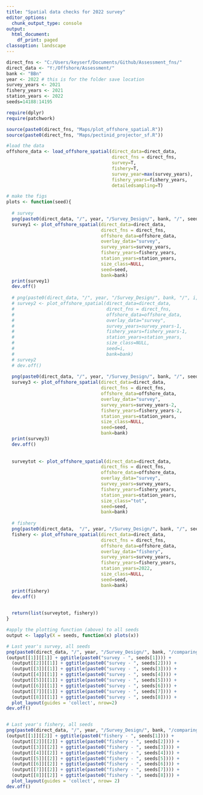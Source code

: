 ```yaml
---
title: "Spatial data checks for 2022 survey"
editor_options:
  chunk_output_type: console
output:
  html_document:
    df_print: paged
classoption: landscape
---
```


```r
direct_fns <- "C:/Users/keyserf/Documents/Github/Assessment_fns/"
direct_data <- "Y:/Offshore/Assessment/"
bank <- "BBn"
year <- 2022 # this is for the folder save location
survey_years <- 2021
fishery_years <- 2021
station_years <- 2022
seeds=14188:14195

require(dplyr)
require(patchwork)

source(paste0(direct_fns, "Maps/plot_offshore_spatial.R"))
source(paste0(direct_fns, "Maps/pectinid_projector_sf.R"))

#load the data
offshore_data <- load_offshore_spatial(direct_data=direct_data,
                                       direct_fns = direct_fns,
                                       survey=T,
                                       fishery=T,
                                       survey_year=max(survey_years),
                                       fishery_years=fishery_years, 
                                       detailedsampling=T)
```

```r
# make the figs
plots <- function(seed){
  
  # survey
  png(paste0(direct_data, "/", year, "/Survey_Design/", bank, "/", seed, "/survey1.png"), height=6, width=12, units="in", res=400)
  survey1 <- plot_offshore_spatial(direct_data=direct_data,
                                   direct_fns = direct_fns,
                                   offshore_data=offshore_data,
                                   overlay_data="survey",
                                   survey_years=survey_years,
                                   fishery_years=fishery_years,
                                   station_years=station_years,
                                   size_class=NULL,
                                   seed=seed,
                                   bank=bank)
  print(survey1)
  dev.off()
  
  # png(paste0(direct_data, "/", year, "/Survey_Design/", bank, "/", i, "/survey2.png"), height=6, width=12, units="in", res=400)
  # survey2 <- plot_offshore_spatial(direct_data=direct_data,
  #                                  direct_fns = direct_fns,
  #                                  offshore_data=offshore_data,
  #                                  overlay_data="survey",
  #                                  survey_years=survey_years-1,
  #                                  fishery_years=fishery_years-1,
  #                                  station_years=station_years,
  #                                  size_class=NULL,
  #                                  seed=i,
  #                                  bank=bank)
  # survey2
  # dev.off()
  
  png(paste0(direct_data, "/", year, "/Survey_Design/", bank, "/", seed, "/survey3.png"), height=6, width=12, units="in", res=400)
  survey3 <- plot_offshore_spatial(direct_data=direct_data,
                                   direct_fns = direct_fns,
                                   offshore_data=offshore_data,
                                   overlay_data="survey",
                                   survey_years=survey_years-2,
                                   fishery_years=fishery_years-2,
                                   station_years=station_years,
                                   size_class=NULL,
                                   seed=seed,
                                   bank=bank)
  print(survey3)
  dev.off()
  
  
  surveytot <- plot_offshore_spatial(direct_data=direct_data,
                                   direct_fns = direct_fns,
                                   offshore_data=offshore_data,
                                   overlay_data="survey",
                                   survey_years=survey_years,
                                   fishery_years=fishery_years,
                                   station_years=station_years,
                                   size_class="tot",
                                   seed=seed,
                                   bank=bank)
  
  # fishery
  png(paste0(direct_data,  "/", year, "/Survey_Design/", bank, "/", seed, "/fishery.png"), height=6, width=12, units="in", res=400)
  fishery <- plot_offshore_spatial(direct_data=direct_data,
                                   direct_fns = direct_fns,
                                   offshore_data=offshore_data,
                                   overlay_data="fishery",
                                   survey_years=survey_years,
                                   fishery_years=fishery_years,
                                   station_years=2022,
                                   size_class=NULL,
                                   seed=seed,
                                   bank=bank)
  print(fishery)
  dev.off()

  
  return(list(surveytot, fishery))
}  

#apply the plotting function (above) to all seeds
output <- lapply(X = seeds, function(x) plots(x))

# Last year's survey, all seeds
png(paste0(direct_data, "/", year, "/Survey_Design/", bank, "/comparing_designs_w_survey.png"), height=8, width=16, units="in", res=400)
(output[[1]][[1]] + ggtitle(paste0("survey - ", seeds[1]))) +
  (output[[2]][[1]] + ggtitle(paste0("survey - ", seeds[2]))) +
  (output[[3]][[1]] + ggtitle(paste0("survey - ", seeds[3]))) +
  (output[[4]][[1]] + ggtitle(paste0("survey - ", seeds[4]))) +
  (output[[5]][[1]] + ggtitle(paste0("survey - ", seeds[5]))) + 
  (output[[6]][[1]] + ggtitle(paste0("survey - ", seeds[6]))) + 
  (output[[7]][[1]] + ggtitle(paste0("survey - ", seeds[7]))) +
  (output[[8]][[1]] + ggtitle(paste0("survey - ", seeds[8]))) +
  plot_layout(guides = 'collect', nrow=2)
dev.off()


# Last year's fishery, all seeds
png(paste0(direct_data, "/", year, "/Survey_Design/", bank, "/comparing_designs_w_fishery.png"), height=8, width=16, units="in", res=400)
(output[[1]][[2]] + ggtitle(paste0("fishery - ", seeds[1]))) +
  (output[[2]][[2]] + ggtitle(paste0("fishery - ", seeds[2]))) +
  (output[[3]][[2]] + ggtitle(paste0("fishery - ", seeds[3]))) +
  (output[[4]][[2]] + ggtitle(paste0("fishery - ", seeds[4]))) +
  (output[[5]][[2]] + ggtitle(paste0("fishery - ", seeds[5]))) +
  (output[[6]][[2]] + ggtitle(paste0("fishery - ", seeds[6]))) +
  (output[[7]][[2]] + ggtitle(paste0("fishery - ", seeds[7]))) +
  (output[[8]][[2]] + ggtitle(paste0("fishery - ", seeds[8]))) +
  plot_layout(guides = 'collect', nrow= 2)
dev.off()

```
